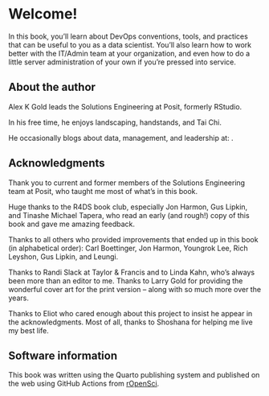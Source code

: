 # Welcome! {.unnumbered}

In this book, you'll learn about DevOps conventions, tools, and
practices that can be useful to you as a data scientist. You'll also
learn how to work better with the IT/Admin team at your organization,
and even how to do a little server administration of your own if you're
pressed into service.

## About the author

Alex K Gold leads the Solutions Engineering at Posit, formerly RStudio.

In his free time, he enjoys landscaping, handstands, and Tai Chi.

He occasionally blogs about data, management, and leadership at:
\mbox{alexkgold.space}.

## Acknowledgments {.unnumbered}

Thank you to current and former members of the Solutions Engineering
team at Posit, who taught me most of what's in this book.

Huge thanks to the R4DS book club, especially Jon Harmon, Gus Lipkin,
and Tinashe Michael Tapera, who read an early (and rough!) copy of this
book and gave me amazing feedback.

Thanks to all others who provided improvements that ended up in this
book (in alphabetical order): Carl Boettinger, Jon Harmon, Youngrok Lee,
Rich Leyshon, Gus Lipkin, and Leungi.

Thanks to Randi Slack at Taylor & Francis and to Linda Kahn, who's
always been more than an editor to me. Thanks to Larry Gold for
providing the wonderful cover art for the print version – along with so
much more over the years.

Thanks to Eliot who cared enough about this project to insist he appear
in the acknowledgments. Most of all, thanks to Shoshana for helping me
live my best life.

## Software information {.unnumbered}

This book was written using the Quarto publishing system and published
on the web using GitHub Actions from
[rOpenSci](https://github.com/orchid00/actions_sandbox).

